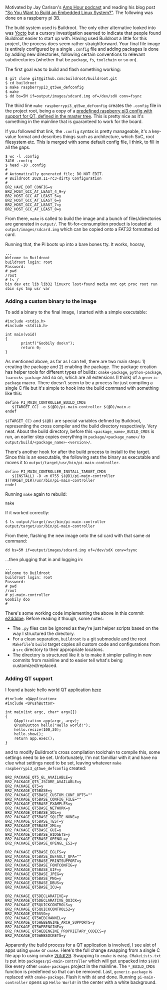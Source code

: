 
<PostFrontmatter
    postTitle="Building a Custom Raspberry Pi Image: Part 1"
    postDate="2020-12-07 4:29AM" />

Motivated by Jay Carlson's [Amp Hour podcast](https://theamphour.com/515-embedded-linux-with-jay-carlson/) and reading his blog post ["So You Want to Build an Embedded Linux System?"](https://jaycarlson.net/embedded-linux/). The following was done on a raspberry pi 3B.

The build system used is Buildroot. The only other alternative looked into was [Yocto](https://docs.yoctoproject.org/) but a cursory investigation seemed to indicate that people found Buildroot easier to start up with.
Having used Buildroot a little for this project, the process does seem rather straightforward. Your final file image is entirely configured by a single `.config` file and adding packages is done by adding new directories, following certain conventions to relevant subdirectories (whether that be `package`, `fs`, `toolchain` or so on).

The first goal was to build and flash something working:

```
$ git clone git@github.com:buildroot/buildroot.git
$ cd buildroot
$ make raspberrypi3_qt5we_defconfig
$ make
$ dd bs=5M if=output/images/sdcard.img of=/dev/sdX conv=fsync
```

The third line `make raspberrypi3_qt5we_defconfig` creates the `.config` file in the project root, being a copy of a [predefined raspberry pi3 config with support for QT, defined in the master tree](https://github.com/buildroot/buildroot/blob/a418d0ac51e192adc54300f16b46b12a42b2b117/configs/raspberrypi3_qt5we_defconfig). This is pretty nice as it's something in the mainline that is guaranteed to work for the board. 

If you followed that link, the `.config` syntax is pretty manageable, it's a key-value format and describes things such as architecture, which SoC, root filesystem etc. This is merged with some default config file, I think, to fill in all the gaps.

```
$ wc -l .config
3416 .config
$ head -10 .config
#
# Automatically generated file; DO NOT EDIT.
# Buildroot 2020.11-rc3-dirty Configuration
#
BR2_HAVE_DOT_CONFIG=y
BR2_HOST_GCC_AT_LEAST_4_9=y
BR2_HOST_GCC_AT_LEAST_5=y
BR2_HOST_GCC_AT_LEAST_6=y
BR2_HOST_GCC_AT_LEAST_7=y
BR2_HOST_GCC_AT_LEAST_8=y
```

From there, `make` is called to build the image and a bunch of files/directories are generated in `output/`. The fit-for-consumption product is located at `output/images/sdcard.img` which can be copied onto a FAT32 formatted sd card.

Running that, the Pi boots up into a bare bones tty. It works, hooray,

```
...
Welcome to Buildroot
buildroot login: root
Password: 
# pwd
/root
# ls /
bin dev etc lib lib32 linuxrc lost+found media mnt opt proc root run sbin sys tmp usr var
```

### Adding a custom binary to the image

To add a binary to the final image, I started with a simple executable:

```
#include <stdio.h>
#include <stdlib.h>

int main(void)
{
       printf("Goobily doo\n");
       return 0;
}
```

As mentioned above, as far as I can tell, there are two main steps: 1) creating the package and 2) enabling the package. The package creation has helper tools for different types of builds: `cmake-package`, `python-package`, `luarocks-package` and so on, which are all extensions (I think) of a `generic-package` macro. There doesn't seem to be a process for just compiling a single C file but it's simple to hook into the build command with something like this:

```
define PI_MAIN_CONTROLLER_BUILD_CMDS
   $(TARGET_CC) -o $(@D)/pi-main-controller $(@D)/main.c
endef
```

`$(TARGET_CC)` and `$(@D)` are special variables defined by Buildroot, representing the cross compiler and the build directory respectively. Very neat. About the build directory, before this `<package_name>_BUILD_CMDS` is run, an earlier step copies everything in `package/<package_name>/` to `output/build/<package_name>-<version>/`.

There's another hook for after the build process to install to the target. Since this is an executable, the following sets the binary as executable and moves it to `output/target/usr/bin/pi-main-controller`. 

```
define PI_MAIN_CONTROLLER_INSTALL_TARGET_CMDS
   $(INSTALL) -D -m 0755 $(@D)/pi-main-controller $(TARGET_DIR)/usr/bin/pi-main-controller
endef
```

Running `make` again to rebuild:

```
make 
```

If it worked correctly:

```
$ ls output/target/usr/bin/pi-main-controller
output/target/usr/bin/pi-main-controller
```

From there, flashing the new image onto the sd card with that same `dd` command:

```
dd bs=5M if=output/images/sdcard.img of=/dev/sdX conv=fsync
```

...then plugging that in and logging in:

```
...
Welcome to Buildroot
buildroot login: root
Password: 
# pwd
/root
# pi-main-controller
Goobily doo
# 
```

There's some working code implementing the above in this commit [e24ddae](https://github.com/eltonlaw/pi-main-controller/commit/e24ddae64226c6dae5bd0ff7cda682444888c392). Before reading it though, some notes:

- The `.py` files can be ignored as they're just helper scripts based on the way I structured the directory.
- For a clean separation, `buildroot` is a git submodule and the root `Makefile`'s `build` target copies all custom code and configurations from a `src` directory to their appropriate locatons.
- The directory is structured like it is to make it simpler pulling in new commits from mainline and to easier tell what's being customized/replaced.

### Adding QT support

I found a basic hello world QT application [here](https://bootlin.com/blog/building-a-linux-system-for-the-stm32mp1-setting-up-a-qt5-application-development-environment/) 

```
#include <QApplication>
#include <QPushButton>

int main(int argc, char* argv[])
{
    QApplication app(argc, argv);
    QPushButton hello("Hello world!");
    hello.resize(100,30);
    hello.show();
    return app.exec();
}
```

and to modify Buildroot's cross compilation toolchain to compile this, some settings need to be set. Unfortunately, I'm not familliar with it and have no clue what settings need to be set, leaving whatever `make raspberrypi3_qt5we_defconfig` created:

```
BR2_PACKAGE_QT5_GL_AVAILABLE=y
BR2_PACKAGE_QT5_JSCORE_AVAILABLE=y
BR2_PACKAGE_QT5=y
BR2_PACKAGE_QT5BASE=y
BR2_PACKAGE_QT5BASE_CUSTOM_CONF_OPTS=""
BR2_PACKAGE_QT5BASE_CONFIG_FILE=""
BR2_PACKAGE_QT5BASE_EXAMPLES=y
BR2_PACKAGE_QT5BASE_NETWORK=y
BR2_PACKAGE_QT5BASE_SQL=y
BR2_PACKAGE_QT5BASE_SQLITE_NONE=y
BR2_PACKAGE_QT5BASE_TEST=y
BR2_PACKAGE_QT5BASE_XML=y
BR2_PACKAGE_QT5BASE_GUI=y
BR2_PACKAGE_QT5BASE_WIDGETS=y
BR2_PACKAGE_QT5BASE_OPENGL=y
BR2_PACKAGE_QT5BASE_OPENGL_ES2=y

BR2_PACKAGE_QT5BASE_EGLFS=y
BR2_PACKAGE_QT5BASE_DEFAULT_QPA=""
BR2_PACKAGE_QT5BASE_PRINTSUPPORT=y
BR2_PACKAGE_QT5BASE_FONTCONFIG=y
BR2_PACKAGE_QT5BASE_GIF=y
BR2_PACKAGE_QT5BASE_JPEG=y
BR2_PACKAGE_QT5BASE_PNG=y
BR2_PACKAGE_QT5BASE_DBUS=y
BR2_PACKAGE_QT5BASE_ICU=y

BR2_PACKAGE_QT5DECLARATIVE=y
BR2_PACKAGE_QT5DECLARATIVE_QUICK=y
BR2_PACKAGE_QT5QUICKCONTROLS=y
BR2_PACKAGE_QT5QUICKCONTROLS2=y
BR2_PACKAGE_QT5SVG=y
BR2_PACKAGE_QT5WEBCHANNEL=y
BR2_PACKAGE_QT5WEBENGINE_ARCH_SUPPORTS=y
BR2_PACKAGE_QT5WEBENGINE=y
BR2_PACKAGE_QT5WEBENGINE_PROPRIETARY_CODECS=y
BR2_PACKAGE_QT5WEBSOCKETS=y
```

Apparently the build process for a QT application is involved, I see alot of apps using `qmake` or `cmake`. Here's the full change swapping from a single C file app to using cmake [2b1df29](https://github.com/eltonlaw/pi-main-controller/commit/2b1df298ae86ee18422f0785ae59c72688ae1768). Swapping to `cmake` is easy. `CMakeLists.txt` is put into `packages/pi-main-controller` which will get unpacked into `$(@D)` like every other `cmake-packages` project in the mainline. The  `*_BUILD_CMDS` function is predefined so that can be removed. Last, `generic-package` is replaced with `cmake-package`. Flash it with `dd` and done. Running `pi-main-controller` opens up `Hello World!` in the center with a white background.

